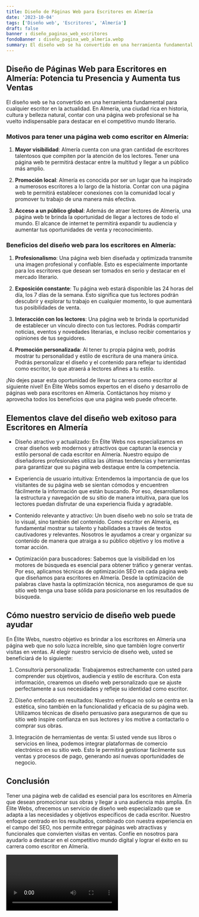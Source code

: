 ```yaml
---
title: Diseño de Páginas Web para Escritores en Almería
date: '2023-10-04'
tags: ['Diseño web', 'Escritores', 'Almería']
draft: false
banner : diseño_paginas_web_escritores
fondoBanner : diseño_pagina_web_almería.webp
summary: El diseño web se ha convertido en una herramienta fundamental para cualquier escritor en la actualidad. En Almería, una ciudad rica en historia, cultura y belleza natural, contar con una página web profesional se ha vuelto indispensable para destacar en el competitivo mundo literario.
---
```


## Diseño de Páginas Web para Escritores en Almería: Potencia tu Presencia y Aumenta tus Ventas

El diseño web se ha convertido en una herramienta fundamental para cualquier escritor en la actualidad. En Almería, una ciudad rica en historia, cultura y belleza natural, contar con una página web profesional se ha vuelto indispensable para destacar en el competitivo mundo literario.

### Motivos para tener una página web como escritor en Almería:

1. **Mayor visibilidad**: Almería cuenta con una gran cantidad de escritores talentosos que compiten por la atención de los lectores. Tener una página web te permitirá destacar entre la multitud y llegar a un público más amplio.

2. **Promoción local**: Almería es conocida por ser un lugar que ha inspirado a numerosos escritores a lo largo de la historia. Contar con una página web te permitirá establecer conexiones con la comunidad local y promover tu trabajo de una manera más efectiva.

3. **Acceso a un público global**: Además de atraer lectores de Almería, una página web te brinda la oportunidad de llegar a lectores de todo el mundo. El alcance de internet te permitirá expandir tu audiencia y aumentar tus oportunidades de venta y reconocimiento.

### Beneficios del diseño web para los escritores en Almería:

1. **Profesionalismo**: Una página web bien diseñada y optimizada transmite una imagen profesional y confiable. Esto es especialmente importante para los escritores que desean ser tomados en serio y destacar en el mercado literario.

2. **Exposición constante**: Tu página web estará disponible las 24 horas del día, los 7 días de la semana. Esto significa que tus lectores podrán descubrir y explorar tu trabajo en cualquier momento, lo que aumentará tus posibilidades de venta.

3. **Interacción con los lectores**: Una página web te brinda la oportunidad de establecer un vínculo directo con tus lectores. Podrás compartir noticias, eventos y novedades literarias, e incluso recibir comentarios y opiniones de tus seguidores.

4. **Promoción personalizada**: Al tener tu propia página web, podrás mostrar tu personalidad y estilo de escritura de una manera única. Podrás personalizar el diseño y el contenido para reflejar tu identidad como escritor, lo que atraerá a lectores afines a tu estilo.

¡No dejes pasar esta oportunidad de llevar tu carrera como escritor al siguiente nivel! En Élite Webs somos expertos en el diseño y desarrollo de páginas web para escritores en Almería. Contáctanos hoy mismo y aprovecha todos los beneficios que una página web puede ofrecerte.

<GifSeo />

<Cta />

## Elementos clave del diseño web exitoso para Escritores en Almería

- Diseño atractivo y actualizado: En Élite Webs nos especializamos en crear diseños web modernos y atractivos que capturan la esencia y estilo personal de cada escritor en Almería. Nuestro equipo de diseñadores profesionales utiliza las últimas tendencias y herramientas para garantizar que su página web destaque entre la competencia.

- Experiencia de usuario intuitiva: Entendemos la importancia de que los visitantes de su página web se sientan cómodos y encuentren fácilmente la información que están buscando. Por eso, desarrollamos la estructura y navegación de su sitio de manera intuitiva, para que los lectores puedan disfrutar de una experiencia fluida y agradable.

- Contenido relevante y atractivo: Un buen diseño web no solo se trata de lo visual, sino también del contenido. Como escritor en Almería, es fundamental mostrar su talento y habilidades a través de textos cautivadores y relevantes. Nosotros le ayudamos a crear y organizar su contenido de manera que atraiga a su público objetivo y los motive a tomar acción.

- Optimización para buscadores: Sabemos que la visibilidad en los motores de búsqueda es esencial para obtener tráfico y generar ventas. Por eso, aplicamos técnicas de optimización SEO en cada página web que diseñamos para escritores en Almería. Desde la optimización de palabras clave hasta la optimización técnica, nos aseguramos de que su sitio web tenga una base sólida para posicionarse en los resultados de búsqueda.

## Cómo nuestro servicio de diseño web puede ayudar

En Élite Webs, nuestro objetivo es brindar a los escritores en Almería una página web que no solo luzca increíble, sino que también logre convertir visitas en ventas. Al elegir nuestro servicio de diseño web, usted se beneficiará de lo siguiente:

1. Consultoría personalizada: Trabajaremos estrechamente con usted para comprender sus objetivos, audiencia y estilo de escritura. Con esta información, crearemos un diseño web personalizado que se ajuste perfectamente a sus necesidades y refleje su identidad como escritor.

2. Diseño enfocado en resultados: Nuestro enfoque no solo se centra en la estética, sino también en la funcionalidad y eficacia de su página web. Utilizamos técnicas de diseño persuasivo para asegurarnos de que su sitio web inspire confianza en sus lectores y los motive a contactarlo o comprar sus obras.

3. Integración de herramientas de venta: Si usted vende sus libros o servicios en línea, podemos integrar plataformas de comercio electrónico en su sitio web. Esto le permitirá gestionar fácilmente sus ventas y procesos de pago, generando así nuevas oportunidades de negocio.

## Conclusión

Tener una página web de calidad es esencial para los escritores en Almería que desean promocionar sus obras y llegar a una audiencia más amplia. En Élite Webs, ofrecemos un servicio de diseño web especializado que se adapta a las necesidades y objetivos específicos de cada escritor. Nuestro enfoque centrado en los resultados, combinado con nuestra experiencia en el campo del SEO, nos permite entregar páginas web atractivas y funcionales que convierten visitas en ventas. Confíe en nosotros para ayudarlo a destacar en el competitivo mundo digital y lograr el éxito en su carrera como escritor en Almería.

<Video />

<CtaBot job='Escritores' city='Almería'/>

<Gmaps query='Almería+españa+maps' />